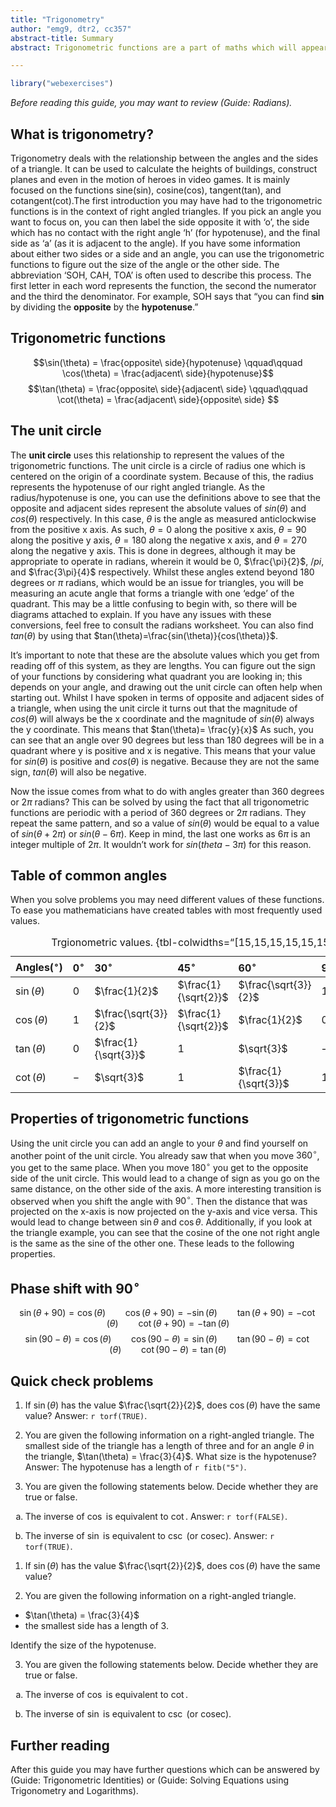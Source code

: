 ```yaml
---
title: "Trigonometry"
author: "emg9, dtr2, cc357"
abstract-title: Summary
abstract: Trigonometric functions are a part of maths which will appear frequently throughout your university career. They have uses in geometry, physics, and much much more. This guide will look at defining the functions, how to find the values of these functions from a given angle, some values to remember, and some properties of the functions themselves.

---
```



```r
library("webexercises")
```

*Before reading this guide, you may want to review (Guide: Radians).*

## What is trigonometry?
Trigonometry deals with the relationship between the angles and the sides of a triangle. It can be used to calculate the heights of buildings, construct planes and even in the motion of heroes in video games.
It is mainly focused on the functions sine(sin), cosine(cos), tangent(tan), and cotangent(cot).The first introduction you may have had to the trigonometric functions is in the context of right angled triangles. If you pick an angle you want to focus on, you can then label the side opposite it with 'o', the side which has no contact with the right angle 'h' (for hypotenuse), and the final side as 'a' (as it is adjacent to the angle). If you have some information about either two sides or a side and an angle, you can use the trigonometric functions to figure out the size of the angle or the other side. The abbreviation 'SOH, CAH, TOA' is often used to describe this process. The first letter in each word represents the function, the second the numerator and the third the denominator. For example, SOH says that "you can find **sin** by dividing the **opposite** by the **hypotenuse**." 

<!-- May change the SOH, CAH, TOA-->

::: {.callout-note}

## Trigonometric functions
$$\sin(\theta) = \frac{opposite\ side}{hypotenuse} \qquad\qquad \cos(\theta) = \frac{adjacent\ side}{hypotenuse}$$
$$\tan(\theta) = \frac{opposite\ side}{adjacent\ side} \qquad\qquad \cot(\theta) = \frac{adjacent\ side}{opposite\ side} $$
:::



## The unit circle {-}

 
The **unit circle** uses this relationship to represent the values of the trigonometric functions. The unit circle is a circle of radius one which is centered on the origin of a coordinate system. Because of this, the radius represents the hypotenuse of our right angled triangle. As the radius/hypotenuse is one, you can use the definitions above to see that the opposite and adjacent sides represent the absolute values of $sin(\theta)$ and $cos(\theta)$ respectively. In this case, $\theta$ is the angle as measured anticlockwise from the positive x axis. As such, $\theta=0$ along the positive x axis, $\theta=90$ along the positive y axis, $\theta=180$ along the negative x axis, and $\theta=270$ along the negative y axis. This is done in degrees, although it may be appropriate to operate in radians, wherein it would be 0, $\frac{\pi}{2}$, $/pi$, and $\frac{3\pi}{4}$ respectively. Whilst these angles extend beyond 180 degrees or $\pi$ radians, which would be an issue for triangles, you will be measuring an acute angle that forms a triangle with one 'edge' of the quadrant. This may be a little confusing to begin with, so there will be diagrams attached to explain. If you have any issues with these conversions, feel free to consult the radians worksheet. You can also find $tan(\theta)$ by using that $tan(\theta)=\frac{sin(\theta)}{cos(\theta)}$. 

It's important to note that these are the absolute values which you get from reading off of this system, as they are lengths. You can figure out the sign of your functions by considering what quadrant you are looking in; this depends on your angle, and drawing out the unit circle can often help when starting out. Whilst I have spoken in terms of opposite and adjacent sides of a triangle, when using the unit circle it turns out that the magnitude of $cos(\theta)$ will always be the x coordinate and the magnitude of $sin(\theta)$ always the y coordinate. This means that $tan(\theta)= \frac{y}{x}$ As such, you can see that an angle over 90 degrees but less than 180 degrees will be in a quadrant where y is positive and x is negative. This means that your value for $sin(\theta)$ is positive and $cos(\theta)$ is negative. Because they are not the same sign, $tan(\theta)$ will also be negative.

Now the issue comes from what to do with angles greater than 360 degrees or $2 \pi$ radians? This can be solved by using the fact that all trigonometric functions are periodic with a period of 360 degrees or $2\pi$ radians. They repeat the same pattern, and so a value of $sin(\theta)$ would be equal to a value of $sin(\theta+2\pi)$ or $sin(\theta-6\pi)$. Keep in mind, the last one works as $6\pi$ is an integer multiple of $2\pi$. It wouldn't work for $sin(theta-3\pi)$ for this reason. 

## Table of common angles

When you solve problems you may need different values of these functions. To ease you mathematicians have created tables with most frequently used values.

<!--|Angles($rad$)   | $0$     | $\frac{\pi}{6}$      | $\frac{\pi}{4}$      | $\frac{\pi}{3}$      | $\frac{\pi}{2}$ | $\pi$       | $\frac{3\pi}{2}$| -->


|Angles($^\circ$)|$0^\circ$|$30^\circ$            | $45^\circ$           | $60^\circ$           | $90^\circ$      | $180^\circ$ | $270^\circ$     |
|:---------------|:--------|:---------------------|:---------------------|:---------------------|:----------------|:------------|:----------------|
|$\sin(\theta)$  | $0$     | $\frac{1}{2}$        | $\frac{1}{\sqrt{2}}$ | $\frac{\sqrt{3}}{2}$ | $1$             | $0$         | $-1$            | 
|$\cos(\theta)$  | $1$     | $\frac{\sqrt{3}}{2}$ | $\frac{1}{\sqrt{2}}$ | $\frac{1}{2}$        | $0$             | $-1$        | $0$             | 
|$\tan(\theta)$  | $0$     | $\frac{1}{\sqrt{3}}$ | $1$                  | $\sqrt{3}$           | $-$             | $0$         | $-$             | 
|$\cot(\theta)$  | $-$     | $\sqrt{3}$           | $1$                  | $\frac{1}{\sqrt{3}}$ | $1$             | $-$         | $-1$            |

: Trgionometric values. {tbl-colwidths="[15,15,15,15,15,15,15,15]"}

## Properties of trigonometric functions
Using the unit circle you can add an angle to your $\theta$ and find yourself on another point of the unit circle. You already saw that when you move $360^\circ$, you get to the same place. When you move $180^\circ$ you get to the opposite side of the unit circle. This would lead to a change of sign as you go on the same distance, on the other side of the axis. A more interesting transition is observed when you shift the angle with $90^\circ$. Then the distance that was projected on the x-axis is now projected on the y-axis and vice versa. This would lead to change between $\sin\theta$ and $\cos\theta$. Additionally, if you look at the triangle example, you can see that the cosine of the one not right angle is the same as the sine of the other one. These leads to the following properties.


::: {.callout-note}
# Phase shift with $90^\circ$
<!--need corrections-->
$$\sin(\theta+90) = \cos(\theta) \qquad \cos(\theta+90) = -\sin(\theta) \qquad \tan(\theta+90) = -\cot(\theta) \qquad \cot(\theta+90) = -\tan(\theta) $$
$$\sin(90-\theta) = \cos(\theta) \qquad \cos(90-\theta) = \sin(\theta) \qquad \tan(90-\theta) = \cot(\theta) \qquad \cot(90-\theta) = \tan(\theta) $$
:::

## Quick check problems {-}

<!-- add facility for webexercises to work on html -->

::: {.content-visible when-format="html"}

<!-- add facility to check answers at end rather than one at a time -->

::: {.webex-check .webex-box}

1. If $\sin(\theta)$ has the value $\frac{\sqrt{2}}{2}$, does $\cos(\theta)$ have the same value? Answer: `r torf(TRUE)`.

2. You are given the following information on a right-angled triangle. The smallest side of the triangle has a length of three and for an angle $\theta$ in the triangle, $\tan(\theta) = \frac{3}{4}$.
What size is the hypotenuse?
Answer: The hypotenuse has a length of `r fitb("5")`.

3. You are given the following statements below. Decide whether they are true or false.

(a) The inverse of $\cos$ is equivalent to $\cot$. Answer: `r torf(FALSE)`.

(b) The inverse of $\sin$ is equivalent to $\csc$ (or cosec). Answer: `r torf(TRUE)`.

:::

:::

::: {.content-hidden when-format="html"}

1. If $\sin(\theta)$ has the value $\frac{\sqrt{2}}{2}$, does $\cos(\theta)$ have the same value?

2. You are given the following information on a right-angled triangle.
+ $\tan(\theta) = \frac{3}{4}$ 
+ the smallest side has a length of 3. 

Identify the size of the hypotenuse.

3. You are given the following statements below. Decide whether they are true or false.
(a) The inverse of $\cos$ is equivalent to $\cot$.

(b) The inverse of $\sin$ is equivalent to $\csc$ (or cosec).

:::



## Further reading {-}
After this guide you may have further questions which can be answered by (Guide: Trigonometric Identities) or (Guide: Solving Equations using Trigonometry and Logarithms).


